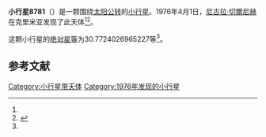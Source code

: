 {{Infobox planet
| bgcolour = #FFFFC0
| name = 8781 Yurka
| symbol = 
| image = 
| caption = 
| discovery = yes
| discovery_ref = 
| discoverer = [[尼古拉·切爾尼赫|尼古拉·切爾尼赫]]
| discovery_site = [[克里米亚|克里米亚]] 
| discovered = 1976年4月1日
| designations = yes
| mp_name = 
| named_after = 
| alt_names = 1976 GA2/ 1994 CD2
| mp_category = [[主带小行星|主带小行星]]
| orbit_ref = <ref name="a">[http://ssd.jpl.nasa.gov/sbdb.cgi?sstr=8781 8781 Yurka] {{Wayback|url=http://ssd.jpl.nasa.gov/sbdb.cgi?sstr=8781 |date=20070330184909 }}，小行星數據庫瀏覽器（JPL Small-Body Database Browser）－[[美国国家航空航天局|美国国家航空航天局]]喷气推进实验室</ref>
| epoch = 2456400.5 (2013年4月18日更新)
| aphelion = {{convert|2.766790910141668|AU|km|3|abbr=on|lk=out}}
| perihelion = {{convert|1.961997630605033|AU|km|3|abbr=on}}
| semimajor = {{convert|2.364394270373351|AU|km|3|abbr=on}}
| eccentricity = 0.17019016
| period = 1327.939454 [[日|日]]<br />3.64[[儒略年|儒略年]]
| avg_speed = 
| inclination = 2.232498315532278
| asc_node = 159.0259242974319
| mean_anomaly = 
| arg_peri = 30.7724026965227
| satellites = 
| physical_characteristics = yes
| dimensions = 
| mass = 
| density = 
| surface_grav = 
| escape_velocity = 
| sidereal_day = 
| axial_tilt = 
| pole_ecliptic_lat = 
| pole_ecliptic_lon = 
| albedo = 
| temperatures= 
| temp_name1 = 
| mean_temp_1 = 
| max_temp_1 = 
| temp_name2 = 
| max_temp_2 = 
| spectral_type = 
| abs_magnitude = 30.7724026965227
}}

'''小行星8781'''（{{lang-en|8781 Yurka}}）是一颗围绕[[太阳|太阳]][[公转|公转]]的[[小行星|小行星]]。1976年4月1日，[[尼古拉·切爾尼赫|尼古拉·切爾尼赫]]在克里米亚发现了此天体<ref name="a" /><ref>{{cite news|title=小行星列表|url=http://cfa-www.harvard.edu/iau/lists/NumberedMPs.txt|accessdate=2013-07-08|newspaper=哈佛大学|archive-date=2008-05-17|archive-url=https://web.archive.org/web/20080517010638/http://cfa-www.harvard.edu/iau/lists/NumberedMPs.txt|dead-url=no}}</ref>。

这颗小行星的[[绝对星等|绝对星等]]为30.7724026965227等<ref name="a" />。

==参考文献==
{{reflist}}
{{Minor Planet Number|[[小行星8780|小行星8780]]|[[小行星8782|小行星8782]]}}

{{小天体}}

[[Category:小行星带天体|Category:小行星带天体]]
[[Category:1976年发现的小行星|Category:1976年发现的小行星]]

{{asteroid-stub}}